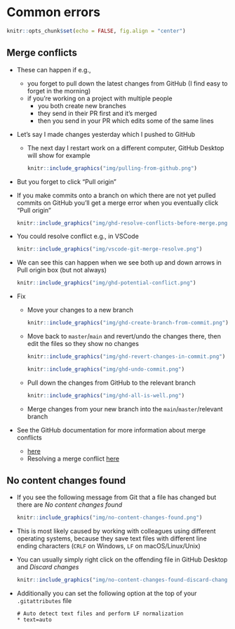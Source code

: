 # Common errors

```r
knitr::opts_chunk$set(echo = FALSE, fig.align = "center")
```

## Merge conflicts

* These can happen if e.g., 
  - you forget to pull down the latest changes from GitHub (I find easy to forget in the morning)
  - if you're working on a project with multiple people
    - you both create new branches
    - they send in their PR first and it's merged
    - then you send in your PR which edits some of the same lines
* Let's say I made changes yesterday which I pushed to GitHub
  - The next day I restart work on a different computer, GitHub Desktop will show for example  
    ```r
    knitr::include_graphics("img/pulling-from-github.png")
    ```  
- But you forget to click "Pull origin"
- If you make commits onto a branch on which there are not yet pulled commits on GitHub you'll get a merge error when you eventually click "Pull origin"  
  ```r
  knitr::include_graphics("img/ghd-resolve-conflicts-before-merge.png")
  ```  
- You could resolve conflict e.g., in VSCode  
  ```r
  knitr::include_graphics("img/vscode-git-merge-resolve.png")
  ```  
- We can see this can happen when we see both up and down arrows in Pull origin box (but not always)  
  ```r
  knitr::include_graphics("img/ghd-potential-conflict.png")
  ```  
* Fix
  - Move your changes to a new branch  
    ```r
    knitr::include_graphics("img/ghd-create-branch-from-commit.png")
    ```  
  - Move back to `master`/`main` and revert/undo the changes there, then edit the files so they show no changes  
    ```r
    knitr::include_graphics("img/ghd-revert-changes-in-commit.png")
    ```  
    
    ```r
    knitr::include_graphics("img/ghd-undo-commit.png")
    ```  
  - Pull down the changes from GitHub to the relevant branch  
    ```r
    knitr::include_graphics("img/ghd-all-is-well.png")
    ```  
  - Merge changes from your new branch into the `main`/`master`/relevant branch
- See the GitHub documentation for more information about merge conflicts
  - [here](https://docs.github.com/en/github/collaborating-with-pull-requests/addressing-merge-conflicts/about-merge-conflicts)
  - Resolving a merge conflict [here](https://docs.github.com/en/github/collaborating-with-pull-requests/addressing-merge-conflicts/resolving-a-merge-conflict-on-github)

## No content changes found

- If you see the following message from Git that a file has changed but there are *No content changes found*  
  ```r
  knitr::include_graphics("img/no-content-changes-found.png")
  ```  

- This is most likely caused by working with colleagues using different operating systems, because they save text files with different line ending characters (`CRLF` on Windows, `LF` on macOS/Linux/Unix)

- You can usually simply right click on the offending file in GitHub Desktop and *Discard changes*  
  ```r
  knitr::include_graphics("img/no-content-changes-found-discard-changes.png")
  ```  
- Additionally you can set the following option at the top of your `.gitattributes` file
  ```  
  # Auto detect text files and perform LF normalization
  * text=auto
  ```  

